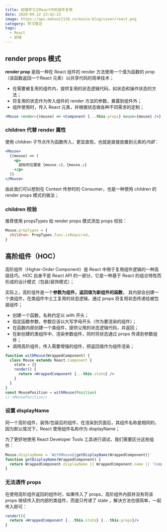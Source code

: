 ```yaml
---
title: 前端学习之React中的组件复用
date: 2020-09-22 23:42:23
image: https://api.mahoo12138.cn/minio-blog/cover/react.png
category: 学习笔记
tags:
  - React
  - 前端
---
```


## render props 模式

**render prop** 是指一种在 React 组件的 render 方法使用一个值为函数的 prop （该函数返回一个React 元素）以共享代码的简单技术；

- 在需要被复用的组件内，提供复用的状态逻辑代码，如状态和操作状态的方法；
- 将复用的状态作为传入组件的 render 方法的参数，暴露到组件外；
- 组件使用时，传入 React 元素，并根据状态做各种不同需求的定制；

```jsx
<Mouse render={(mouse) => <Component {...this.props} mouse={mouse} />} />
```

### children 代替 render 属性

使用 children 子节点作为函数传入，更显直观，也就是直接放置到元素的*内部*：

```jsx
<Mouse>
  {(mouse) => (
    <p>
      鼠标的位置是 {mouse.x}，{mouse.y}
    </p>
  )}
</Mouse>
```

由此我们可以想到在 Context 传参时的 Consumer，也是一种使用 children 的 render props 模式的做法；

### children 校验

推荐使用 propsTypes 给 render props 模式添加 props 校验：

```jsx
Mouse.propTypes = {
  children: PropTypes.func.isRequired,
}
```

## 高阶组件（HOC）

高阶组件（Higher-Order Component）是 React 中用于复用组件逻辑的一种高级技巧。HOC 自身不是 React API 的一部分，它是一种基于 React 的组合特性而形成的设计模式（包装/装饰模式）；

实际上，高阶组件是一个**参数为组件，返回值为新组件的函数**， 其内部会创建一个类组件，在类组件中土工复用的状态逻辑，通过 props 将复用状态传递给被包装组件；

- 创建一个函数，名称约定以 with 开头；
- 指定函数参数，参数应该以大写字母开头（作为要渲染的组件）；
- 在函数内部创建一个类组件，提供父用的状态逻辑代码，并返回；
- 在新创建的类组件中，渲染参数组件，同时将状态通过 props 传递到参数组件；
- 调用高阶组件，传入需要增强的组件，把返回值作为组件渲染；

```jsx
function withMouse(WrappedComponent) {
  class Mouse extends React.Component {
    state = {}
    render() {
      return <WrappedComponent {...this.state} />
    }
  }
}
const MousePosition = withMouse(Position)
// <MousePosition/>
```

### 设置 displayName

同一个高阶组件，装饰/包装后的组件，在渲染到页面后，其组件名称是相同的，因为默认情况下，React 使用组件名称作为 displayName；

为了更好地使用 React Developer Tools 工具进行调试，我们需要区分这些组件：

```jsx
Mouse.displayName = `WithMouse${getDisplayName(WrappedComponent)}`
function getDisplayName(WrappedComponent) {
  return WrappedComponent.displayName || WrappedComponent.name || 'Component'
}
```

### 无法透传 props

在使用高阶组件返回的组件时，如果传入了 props，高阶组件内部并没有将该props 继续传入到内部的类组件，而是只传递了 state ，解决方法也很简单，一起传入即可：

```jsx
render(){
  return <WrappedComponent {...this.state} {...this.props}/>
}
```
